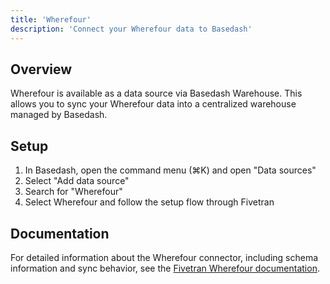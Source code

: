 ```yaml
---
title: 'Wherefour'
description: 'Connect your Wherefour data to Basedash'
---
```


## Overview

Wherefour is available as a data source via Basedash Warehouse. This allows you to sync your Wherefour data into a centralized warehouse managed by Basedash.

## Setup

1. In Basedash, open the command menu (⌘K) and open "Data sources"
2. Select "Add data source"
3. Search for "Wherefour"
4. Select Wherefour and follow the setup flow through Fivetran

## Documentation

For detailed information about the Wherefour connector, including schema information and sync behavior, see the [Fivetran Wherefour documentation](https://fivetran.com/docs/connectors/applications/wherefour).
